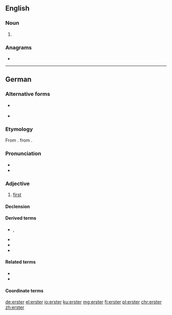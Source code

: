 {{also|Erster}}
==English==

===Noun===
{{en-noun}}

# {{lb|en|New York City|and|New Orleans}} {{eye dialect of|oyster|lang=en}}

===Anagrams===
* {{l|en|terser}}

----

==German==

===Alternative forms===
* {{l|de|1.}} {{qualifier|abbreviation}}
* {{l|de|ehrster}} {{qualifier|obsolete}}

===Etymology===
From {{etyl|goh|de}} {{m|goh|ērist}}. from {{inh|de|gem-pro|*airist}}.

===Pronunciation===
* {{IPA|[ˈʔɛɐ̯stɐ]|lang=de}}
* {{audio|De-erster.ogg|Audio|lang=de}}

===Adjective===
{{de-adj|-}}

# {{lb|de|ordinal}} [[first]]

====Declension====
{{de-decl-adj-notcomp|erst|pred=-}}

====Derived terms====
* {{l|de|Erster}}, {{l|de|Erste}}
* {{l|de|ersterer}}
* {{l|de|erste Wahl}}
* {{l|de|in erster Linie}}

====Related terms====
* {{l|de|erst}}
* {{l|de|zuerst}}

====Coordinate terms====
{{de-ordinals}}

[[de:erster]]
[[el:erster]]
[[io:erster]]
[[ku:erster]]
[[mg:erster]]
[[fj:erster]]
[[pl:erster]]
[[chr:erster]]
[[zh:erster]]